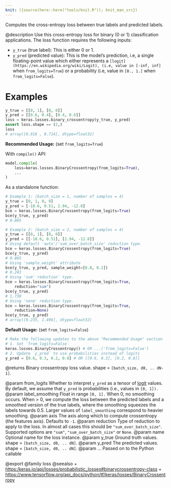 ```yaml
---
knit: ({source(here::here("tools/knit.R")); knit_man_src})
---
```

Computes the cross-entropy loss between true labels and predicted labels.

@description
Use this cross-entropy loss for binary (0 or 1) classification applications.
The loss function requires the following inputs:

- `y_true` (true label): This is either 0 or 1.
- `y_pred` (predicted value): This is the model's prediction, i.e, a single
    floating-point value which either represents a
    `[logit](https://en.wikipedia.org/wiki/Logit), (i.e, value in [-inf, inf]`
    when `from_logits=True`) or a probability (i.e, value in `[0., 1.]` when
    `from_logits=False`).

# Examples
```python
y_true = [[0, 1], [0, 0]]
y_pred = [[0.6, 0.4], [0.4, 0.6]]
loss = keras.losses.binary_crossentropy(y_true, y_pred)
assert loss.shape == (2,)
loss
# array([0.916 , 0.714], dtype=float32)
```
**Recommended Usage:** (set `from_logits=True`)

With `compile()` API:

```python
model.compile(
    loss=keras.losses.BinaryCrossentropy(from_logits=True),
    ...
)
```

As a standalone function:

```python
# Example 1: (batch_size = 1, number of samples = 4)
y_true = [0, 1, 0, 0]
y_pred = [-18.6, 0.51, 2.94, -12.8]
bce = keras.losses.BinaryCrossentropy(from_logits=True)
bce(y_true, y_pred)
# 0.865
```

```python
# Example 2: (batch_size = 2, number of samples = 4)
y_true = [[0, 1], [0, 0]]
y_pred = [[-18.6, 0.51], [2.94, -12.8]]
# Using default 'auto'/'sum_over_batch_size' reduction type.
bce = keras.losses.BinaryCrossentropy(from_logits=True)
bce(y_true, y_pred)
# 0.865
# Using 'sample_weight' attribute
bce(y_true, y_pred, sample_weight=[0.8, 0.2])
# 0.243
# Using 'sum' reduction` type.
bce = keras.losses.BinaryCrossentropy(from_logits=True,
    reduction="sum")
bce(y_true, y_pred)
# 1.730
# Using 'none' reduction type.
bce = keras.losses.BinaryCrossentropy(from_logits=True,
    reduction=None)
bce(y_true, y_pred)
# array([0.235, 1.496], dtype=float32)
```

**Default Usage:** (set `from_logits=False`)

```python
# Make the following updates to the above "Recommended Usage" section
# 1. Set `from_logits=False`
keras.losses.BinaryCrossentropy() # OR ...('from_logits=False')
# 2. Update `y_pred` to use probabilities instead of logits
y_pred = [0.6, 0.3, 0.2, 0.8] # OR [[0.6, 0.3], [0.2, 0.8]]
```

@returns
Binary crossentropy loss value. shape = `[batch_size, d0, .. dN-1]`.

@param from_logits Whether to interpret `y_pred` as a tensor of
    [logit](https://en.wikipedia.org/wiki/Logit) values. By default, we
    assume that `y_pred` is probabilities (i.e., values in `[0, 1]).`
@param label_smoothing Float in range `[0, 1].` When 0, no smoothing occurs.
    When > 0, we compute the loss between the predicted labels
    and a smoothed version of the true labels, where the smoothing
    squeezes the labels towards 0.5. Larger values of
    `label_smoothing` correspond to heavier smoothing.
@param axis The axis along which to compute crossentropy (the features axis).
    Defaults to `-1`.
@param reduction Type of reduction to apply to the loss. In almost all cases
    this should be `"sum_over_batch_size"`.
    Supported options are `"sum"`, `"sum_over_batch_size"` or `None`.
@param name Optional name for the loss instance.
@param y_true Ground truth values. shape = `[batch_size, d0, .. dN]`.
@param y_pred The predicted values. shape = `[batch_size, d0, .. dN]`.
@param ... Passed on to the Python callable

@export
@family loss
@seealso
+ <https:/keras.io/api/losses/probabilistic_losses#binarycrossentropy-class>
+ <https://www.tensorflow.org/api_docs/python/tf/keras/losses/BinaryCrossentropy>
